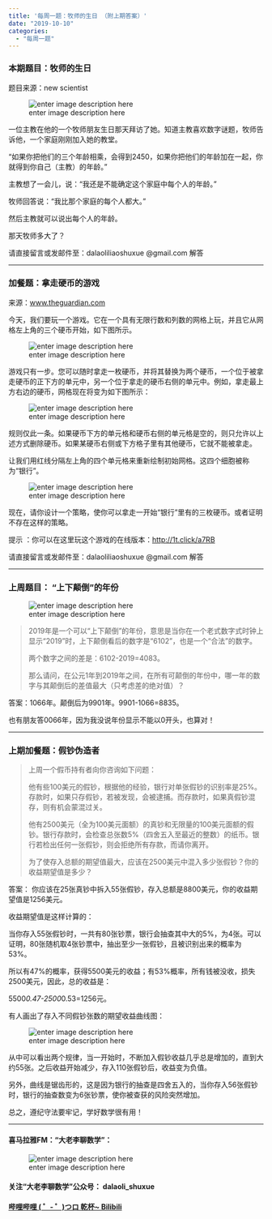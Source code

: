 ```yaml
---
title: '每周一题：牧师的生日 （附上期答案）'
date: "2019-10-10"
categories:
  - "每周一题"
---
```


<h3 id="本期题目：牧师的生日">本期题目：牧师的生日</h3>

题目来源：new scientist

![enter image description here](https://pic4.zhimg.com/v2-342d17a2a205a3536d1801215e084343_1200x500.jpg)

一位主教在他的一个牧师朋友生日那天拜访了她。知道主教喜欢数字谜题，牧师告诉他，一个家庭刚刚加入她的教堂。

“如果你把他们的三个年龄相乘，会得到2450，如果你把他们的年龄加在一起，你就得到你自己（主教）的年龄。”

主教想了一会儿，说：“我还是不能确定这个家庭中每个人的年龄。”

牧师回答说：“我比那个家庭的每个人都大。”

然后主教就可以说出每个人的年龄。

那天牧师多大了？

请直接留言或发邮件至：dalaoliliaoshuxue @gmail.com 解答

<hr>

<h3 id="加餐题：拿走硬币的游戏">加餐题：拿走硬币的游戏</h3>

来源：<a href="http://www.theguardian.com">www.theguardian.com</a>

今天，我们要玩一个游戏。它在一个具有无限行数和列数的网格上玩，并且它从网格左上角的三个硬币开始，如下图所示。

![enter image description here](https://pic2.zhimg.com/80/v2-94f18ee77cc883b60c4632cda5c7d341_hd.jpg)

游戏只有一步。您可以随时拿走一枚硬币，并将其替换为两个硬币，一个位于被拿走硬币的正下方的单元中，另一个位于拿走的硬币右侧的单元中。例如，拿走最上方右边的硬币，网格现在将变为如下图所示：

![enter image description here](https://pic3.zhimg.com/80/v2-fecfe4f45f73d7a92385d2c83773660a_hd.jpg)

规则仅此一条。如果硬币下方的单元格和硬币右侧的单元格是空的，则只允许以上述方式删除硬币。如果某硬币右侧或下方格子里有其他硬币，它就不能被拿走。

让我们用红线分隔左上角的四个单元格来重新绘制初始网格。这四个细胞被称为“银行”。

![enter image description here](https://pic4.zhimg.com/80/v2-d4ad185f75081b332096f11d31bd4043_hd.jpg)

现在，请你设计一个策略，使你可以拿走一开始“银行”里有的三枚硬币。或者证明不存在这样的策略。

提示 ：你可以在这里玩这个游戏的在线版本：<a href="http://1t.click/a7RB">http://1t.click/a7RB</a>

请直接留言或发邮件至：dalaoliliaoshuxue @gmail.com 解答

<hr>

<h3 id="上周题目：-“上下颠倒”的年份">上周题目： “上下颠倒”的年份</h3>

![enter image description here](https://images.newscientist.com/wp-content/uploads/2019/08/12150347/clock-puzzle-170819.jpg?width=1200)

<blockquote>
2019年是一个可以“上下颠倒”的年份，意思是当你在一个老式数字式时钟上显示“2019”时，上下颠倒看后的数字是“6102”，也是一个“合法”的数字。

两个数字之间的差是：6102-2019=4083。

那么请问，在公元1年到2019年之间，在所有可颠倒的年份中，哪一年的数字与其颠倒后的差值最大（只考虑差的绝对值）？
</blockquote>

答案：1066年。颠倒后为9901年。9901-1066=8835。

也有朋友答0066年，因为我没说年份显示不能以0开头，也算对！

<hr>

<h3 id="上期加餐题：假钞伪造者">上期加餐题：假钞伪造者</h3>

<blockquote>
上周一个假币持有者向你咨询如下问题：

他有些100美元的假钞，根据他的经验，银行对单张假钞的识别率是25%。存款时，如果只存假钞，若被发现，会被逮捕。而存款时，如果真假钞混存，则有机会蒙混过关。

他有2500美元（全为100美元面额）的真钞和无限量的100美元面额的假钞。银行存款时，会检查总张数5%（四舍五入至最近的整数）的纸币。银行若检出任何一张假钞，则会拒绝所有存款，而请你离开。

为了使存入总额的期望值最大，应该在2500美元中混入多少张假钞？你的收益期望值是多少？
</blockquote>

答案： 你应该在25张真钞中拆入55张假钞，存入总额是8800美元，你的收益期望值是1256美元。

收益期望值是这样计算的：

当你存入55张假钞时，一共有80张钞票，银行会抽查其中大的5%，为4张。可以证明，80张随机取4张钞票中，抽出至少一张假钞，且被识别出来的概率为53%。

所以有47%的概率，获得5500美元的收益；有53%概率，所有钱被没收，损失2500美元，因此，总的收益是：

5500*0.47-2500*0.53=1256元。

有人画出了存入不同假钞张数的期望收益曲线图：

![enter image description here](https://fivethirtyeight.com/wp-content/uploads/2019/08/ash.png?w=1150)

从中可以看出两个规律，当一开始时，不断加入假钞收益几乎总是增加的，直到大约55张。之后收益开始减少，存入110张假钞后，收益变为负值。

另外，曲线是锯齿形的，这是因为银行的抽查是四舍五入的，当你存入56张假钞时，银行的抽查数变为6张钞票，使你被查获的风险突然增加。

总之，遵纪守法要牢记，学好数学很有用！

<hr>

<h4 id="喜马拉雅fm：大老李聊数学”：">喜马拉雅FM："大老李聊数学”：</h4>

![enter image description here](https://pic1.zhimg.com/80/v2-8d13d5180712a2921dbf634a4ab3ce78_hd.jpg)

<h4 id="关注“大老李聊数学”公众号：-dalaoli_shuxue">关注“大老李聊数学”公众号： dalaoli_shuxue</h4>

<h4 id="哔哩哔哩--゜--゜つロ-乾杯-bilibili"><a href="https://link.zhihu.com/?target=https%3A//space.bilibili.com/423722633">哔哩哔哩 ( ゜- ゜)つロ 乾杯~ Bilibili</a></h4>
